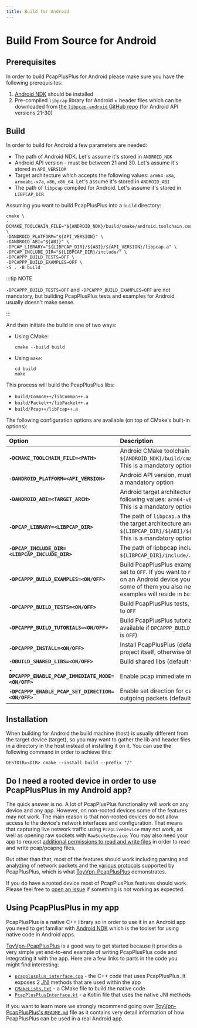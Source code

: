 ```yaml
---
title: Build for Android
---
```


# Build From Source for Android

## Prerequisites

In order to build PcapPlusPlus for Android please make sure you have the following prerequisites:

1. [Android NDK](https://developer.android.com/ndk) should be installed
2. Pre-compiled `libpcap` library for Android + header files which can be downloaded from [the `libpcap-android` GitHub repo](https://github.com/seladb/libpcap-android) (for Android API versions 21-30)

## Build

In order to build for Android a few parameters are needed:

- The path of Android NDK. Let's assume it's stored in `ANDROID_NDK`
- Android API version - must be between 21 and 30. Let's assume it's stored in `API_VERSIOM`
- Target architecture which accepts the following values: `arm64-v8a`, `armeabi-v7a`, `x86`, `x86_64`. Let's assume it's stored in `ANDROID_ABI`
- The path of `libpcap` compiled for Android. Let's assume it's stored in `LIBPCAP_DIR`

Assuming you want to build PcapPlusPlus into a `build` directory:

```shell
cmake \
-DCMAKE_TOOLCHAIN_FILE="${ANDROID_NDK}/build/cmake/android.toolchain.cmake" \
-DANDROID_PLATFORM="${API_VERSION}" \
-DANDROID_ABI="${ABI}" \
-DPCAP_LIBRARY="${LIBPCAP_DIR}/${ABI}/${API_VERSION}/libpcap.a" \
-DPCAP_INCLUDE_DIR="${LIBPCAP_DIR}/include/" \
-DPCAPPP_BUILD_TESTS=OFF \
-DPCAPPP_BUILD_EXAMPLES=OFF \
-S . -B build
```

:::tip NOTE

`-DPCAPPP_BUILD_TESTS=OFF` and `-DPCAPPP_BUILD_EXAMPLES=OFF` are not mandatory, but building PcapPlusPlus tests and examples for Android usually doesn't make sense.

:::

And then initiate the build in one of two ways:

- Using CMake:
  ```shell
  cmake --build build
  ```
- Using `make`:
  ```shell
  cd build
  make
  ```

This process will build the PcapPlusPlus libs:

- `build/Common++/libCommon++.a`
- `build/Packet++/libPacket++.a`
- `build/Pcap++/libPcap++.a`

The following configuration options are available (on top of CMake's built-in options):

| Option                                             | Description                                                                                                                                                                                                                                                                 |
| :------------------------------------------------- | :-------------------------------------------------------------------------------------------------------------------------------------------------------------------------------------------------------------------------------------------------------------------------- |
| **`-DCMAKE_TOOLCHAIN_FILE=<PATH>`**                | Android CMake toolchain file, usuaully resides in: `${ANDROID_NDK}/build/cmake/android.toolchain.cmake`. This is a mandatory option                                                                                                                                         |
| **`-DANDROID_PLATFORM=<API_VERSION>`**             | Android API version, must be between 21 and. . This is a mandatory option                                                                                                                                                                                                   |
| **`-DANDROID_ABI=<TARGET_ARCH>`**                  | Android target architecture which accepts one of the following values: `arm64-v8a`, `armeabi-v7a`, `x86`, `x86_64`. This is a mandatory option                                                                                                                              |
| **`-DPCAP_LIBRARY=<LIBPCAP_DIR>`**                 | The path of `libpcap.a` that is compiled for Android with the target architecture and API version, for example: `${LIBPCAP_DIR}/${ABI}/${API_VERSION}/libpcap.a`. This is a mandatory option                                                                                |
| **`-DPCAP_INCLUDE_DIR=<LIBPCAP_INCLUDE_DIR>`**     | The path of lipbpcap include files, for example: `${LIBPCAP_DIR}/include/`. This is a mandatory option                                                                                                                                                                      |
| **`-DPCAPPP_BUILD_EXAMPLES=<ON/OFF>`**             | Build PcapPlusPlus examples, in most cases should be set to `OFF`. If you want to run [PcapPlusPlus examples](../examples) on an Android device you need shell access, and for some of them you also need a rooted device. The examples will reside in `build/examples_bin` |
| **`-DPCAPPP_BUILD_TESTS=<ON/OFF>`**                | Build PcapPlusPlus tests, in most cases should be set to `OFF`                                                                                                                                                                                                              |
| **`-DPCAPPP_BUILD_TUTORIALS=<ON/OFF>`**            | Build PcapPlusPlus tutorials. This option is only available if `DPCAPPP_BUILD_EXAMPLES=ON` (default value is `OFF`)                                                                                                                                                         |
| **`-DPCAPPP_INSTALL=<ON/OFF>`**                    | Install PcapPlusPlus (default value is `ON` if building the project itself, otherwise `OFF`)                                                                                                                                                                                |
| **`-DBUILD_SHARED_LIBS=<ON/OFF>`**                 | Build shared libs (default value is `OFF`)                                                                                                                                                                                                                                  |
| **`-DPCAPPP_ENABLE_PCAP_IMMEDIATE_MODE=<ON/OFF>`** | Enable pcap immediate mode (default value is `OFF`)                                                                                                                                                                                                                         |
| **`-DPCAPPP_ENABLE_PCAP_SET_DIRECTION=<ON/OFF>`**  | Enable set direction for capturing incoming or outgoing packets (default value is `OFF`)                                                                                                                                                                                    |

## Installation

When building for Android the build machine (host) is usually different from the target device (target), so you may want to gather the lib and header files in a directory in the host instead of installing it on it.
You can use the following command in order to achieve this:

```shell
DESTDIR=<DIR> cmake --install build --prefix "/"
```

## Do I need a rooted device in order to use PcapPlusPlus in my Android app?


The quick answer is no. A lot of PcapPlusPlus functionality will work on any device and any app. However, on non-rooted devices some of the features may not work. The main reason is that non-rooted devices do not allow access to the device's network interfaces and configuration. That means that capturing live network traffic using <APIDocsLink relativePath="/classpcpp_1_1_pcap_live_device.html">`PcapLiveDevice`</APIDocsLink> may not work, as well as opening raw sockets with <APIDocsLink relativePath="/classpcpp_1_1_raw_socket_device.html">`RawSocketDevice`</APIDocsLink>. You may also need your app to request [additional permissions to read and write files](https://developer.android.com/training/data-storage) in order to read and write pcap/pcapng files.

But other than that, most of the features should work including parsing and analyzing of network packets and the [various protocols](../features#supported-network-protocols) supported by PcapPlusPlus, which is what [ToyVpn-PcapPlusPlus](https://github.com/seladb/ToyVpn-PcapPlusPlus) demonstrates.

If you do have a rooted device most of PcapPlusPlus features should work. Please feel free to [open an issue](https://github.com/seladb/PcapPlusPlus/issues) if something is not working as expected.

## Using PcapPlusPlus in my app

PcapPlusPlus is a native C++ library so in order to use it in an Android app you need to get familiar with [Android NDK](https://developer.android.com/ndk) which is the toolset for using native code in Android apps.

[ToyVpn-PcapPlusPlus](https://github.com/seladb/ToyVpn-PcapPlusPlus) is a good way to get started because it provides a very simple yet end-to-end example of writing PcapPlusPlus code and integrating it with the app. Here are a few links to parts in the code you might find interesting:

- [`pcapplusplus_interface.cpp`](https://github.com/seladb/ToyVpn-PcapPlusPlus/blob/v1.0.0/app/src/main/cpp/pcapplusplus_interface.cpp) - the C++ code that uses PcapPlusPlus. It exposes 2 [JNI](https://developer.android.com/training/articles/perf-jni) methods that are used within the app
- [`CMakeLists.txt`](https://github.com/seladb/ToyVpn-PcapPlusPlus/blob/v1.0.0/app/src/main/cpp/CMakeLists.txt) - a CMake file to build the native code
- [`PcapPlusPlusInterface.kt`](https://github.com/seladb/ToyVpn-PcapPlusPlus/blob/v1.0.0/app/src/main/java/com/example/android/pcapplusplus/PcapPlusPlusInterface.kt) - a Kotlin file that uses the native JNI methods

If you want to learn more we strongly recommend going over [ToyVpn-PcapPlusPlus's `README.md`](https://github.com/seladb/ToyVpn-PcapPlusPlus/blob/master/README.md) file as it contains very detail information of how PcapPlusPlus can be used in a real Android app.
